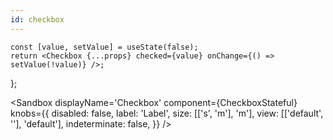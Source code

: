 ```yaml
---
id: checkbox
---
```



    const [value, setValue] = useState(false);
    return <Checkbox {...props} checked={value} onChange={() => setValue(!value)} />;
};

<Sandbox
    displayName='Checkbox'
    component={CheckboxStateful}
    knobs={{
        disabled: false,
        label: 'Label',
        size: [['s', 'm'], 'm'],
        view: [['default', ''], 'default'],
        indeterminate: false,
    }}
/>
